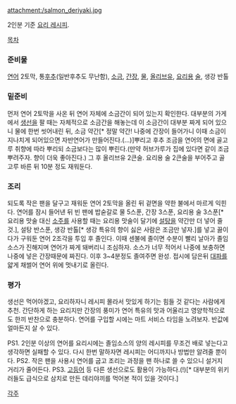 attachment:/salmon_deriyaki.jpg

2인분 기준 [[요리 레시피]].

[[목차]]

=== 준비물 ===
[[연어]] 2토막, 통[[후추]](일반후추도 무난함), [[소금]], [[간장]], [[물]], [[올리브유]], [[요리]]용 [[술]], 생강 반톨

=== 밑준비 ===
먼저 연어 2토막을 사온 뒤 연어 자체에 소금간이 되어 있는지 확인한다. 대부분의 가게에서 [[생선]]을 팔 때는 자체적으로 소금간을 해놓는데 이 소금간이 대부분 짜게 되어 있으니 물에 한번 씻어내린 뒤, 소금 약간[* 정말 약간! 나중에 간장이 들어가니 이때 소금이 지나치게 되어있으면 자반연어가 만들어진다.(...)]뿌리고 후추 조금을 연어의 면에 골고루 취향에 따라 뿌리되 소금보다는 많이 뿌린다.(만약 허브가루가 집에 있다면 같이 조금 뿌려주자. 향이 더욱 좋아진다.) 그 후 올리브유 2큰술. 요리용 술 2큰술을 부어주고 골고루 바른 뒤 10분 정도 재워둔다.

=== 조리 ===
되도록 작은 팬을 달구고 재워둔 연어 2토막을 올린 뒤 겉면을 약한 불에서 마르게 익힌다. 연어를 잠시 들어낸 뒤 빈 팬에 밥숟갈로 물 5스푼, 간장 3스푼, 요리용 술 3스푼[* 요리용 맛술 대신 [[소주]]를 사용할 때는 요리용 맛술이 달기에 [[설탕]]을 약간만 더 넣어 줄 것.], 설탕 반스푼, 생강 반톨[* 생강 특유의 향이 싫은 사람은 조금만 넣자.]를 넣고 끓이다가 구워둔 연어 2조각을 투입 후 졸인다. 이때 센불에 졸이면 수분이 빨리 날아가 졸임소스가 진해지며 연어가 짜게 돼버리니 조심하자. 소스가 너무 적어서 나중에 보충하면 나중에 넣은 간장때문에 짜진다. 이후 3~4분정도 졸여주면 완성. 접시에 담은뒤 [[대파]]를 얇게 채썰어 연어 위에 멋내기로 올린다.

=== 평가 ===
생선은 먹어야겠고, 요리하자니 레시피 몰라서 맛있게 하기는 힘들 것 같다는 사람에게 추천. 간단하게 하는 요리지만 간장의 풍미가 연어 특유의 맛과 어울리고 영양학적으로도 한끼 반찬으로 충분하다.
연어를 구입할 시에는 마트 서비스 타임을 노려보자. 반값에 얼마든지 살 수 있다.

PS1. 2인분 이상의 연어를 요리시에는 졸임소스의 양의 레시피를 무조건 배로 넣는다고 생각하면 실패할 수 있다. 다시 한번 말하자면 레시피는 어디까지나 방법만 알려줄 뿐이다.
PS2. 작은 팬을 사용시 연어를 굽고 조리는 과정을 팬 하나로 쓸 수 있으니 설거지 거리가 줄어든다.
PS3. [[고등어]] 등 다른 생선으로도 활용이 가능하다.(!)[* 대부분의 위키러들도 급식으로 삼치로 만든 데리야끼를 먹어본 적이 있을 것이다.]

[[각주]]
